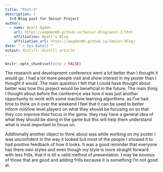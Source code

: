```yaml
---
title: "Post-3"
description: |
  3rd Blog post for Senior Project
author:
  - name: Wyatt Ogden
    url: https://wogden00.github.io/Senior-Blog/post-3.html
    affiliation: Wyatt's Blog
    affiliation_url: https://wogden00.github.io/Senior-Blog/
date: "`r Sys.Date()`"
output: distill::distill_article
---
```


```r
knitr::opts_chunk$set(echo = FALSE)
```

The research and development conference went a lot better than I thought it would go. I had a lot more people visit and show interest in my poster than I thought it would. The main question I felt that I could have thought about better was how this project would be beneficial in the future. The main thing I thought about before the conference was how it was just another opportunity to work with some machine learning algorithms. as I've had time to think on it over the weekend I feel that it can be used to better inform mid/low level players on what they should be focusing on so that they con improve their focus in the game. they  may have a general idea of what they should be doing in the game but this will help them understand what is most important to focus on.

Additionally another object to think about was while working on my poster I was unconfident in the way it looked but most of the people I showed it to had positive feedback of how it looks. It was a good reminder that everyone has there own styles and even though my style is more straight forward with less frills, that it is till a valid method of presentation. I may be envious of those that are good and adding frills because it is something I'm not good at.




